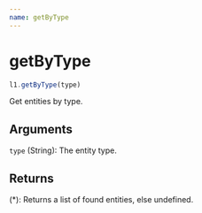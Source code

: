 ```yaml
---
name: getByType
---
```


# getByType

```js
l1.getByType(type)
```

Get entities by type.

## Arguments

`type` (String): The entity type.

## Returns

(*): Returns a list of found entities, else undefined.
